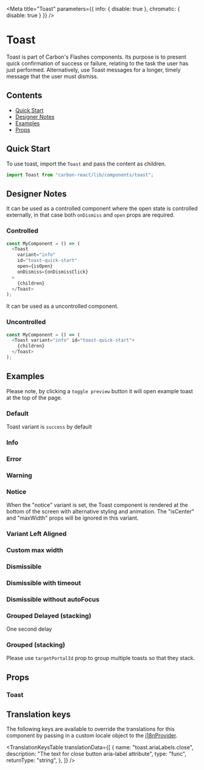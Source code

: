 

<Meta
  title="Toast"
  parameters={{ info: { disable: true }, chromatic: { disable: true } }}
/>

# Toast

Toast is part of Carbon's Flashes components.
Its purpose is to present quick confirmation of success or failure, relating to the task the user has just performed. Alternatively, use Toast messages for a longer, timely message that the user must dismiss.

## Contents

- [Quick Start](#quick-start)
- [Designer Notes](#designer-notes)
- [Examples](#examples)
- [Props](#props)

## Quick Start

To use toast, import the `Toast` and pass the content as children.

```javascript
import Toast from "carbon-react/lib/components/toast";
```

## Designer Notes

It can be used as a controlled component where the open state is controlled externally,
in that case both `onDismiss` and `open` props are required.

### Controlled

```javascript
const MyComponent = () => (
  <Toast
    variant="info"
    id="toast-quick-start"
    open={isOpen}
    onDismiss={onDismissClick}
  >
    {children}
  </Toast>
);
```

It can be used as a uncontrolled component.

### Uncontrolled

```javascript
const MyComponent = () => (
  <Toast variant="info" id="toast-quick-start">
    {children}
  </Toast>
);
```

## Examples

Please note, by clicking a `toggle preview` button it will open example toast at the top of the page.

### Default

Toast variant is `success` by default

<Canvas>
  <Story name="default" story={stories.Default} />
</Canvas>

### Info

<Canvas>
  <Story name="info" story={stories.Info} />
</Canvas>

### Error

<Canvas>
  <Story name="error" story={stories.Error} />
</Canvas>

### Warning

<Canvas>
  <Story name="warning" story={stories.Warning} />
</Canvas>

### Notice

When the "notice" variant is set, the Toast component is rendered at the bottom of the screen with alternative styling and animation.
The "isCenter" and "maxWidth" props will be ignored in this variant.

<Canvas>
  <Story name="notice" story={stories.Notice} />
</Canvas>

### Variant Left Aligned

<Canvas>
  <Story name="left aligned" story={stories.LeftAligned} />
</Canvas>

### Custom max width

<Canvas>
  <Story name="custom-max-width" story={stories.CustomMaxWidth} />
</Canvas>

### Dismissible

<Canvas>
  <Story name="dismissible" story={stories.Dismissible} />
</Canvas>

### Dismissible with timeout

<Canvas>
  <Story
    name="dismissible-with-timeout"
    story={stories.DismissibleWithTimeout}
  />
</Canvas>

### Dismissible without autoFocus

<Canvas>
  <Story
    name="dismissible without autoFocus"
    story={stories.DismissibleWithoutAutoFocus}
  />
</Canvas>

### Grouped Delayed (stacking)

One second delay

<Canvas>
  <Story name="stacked-delayed" story={stories.StackedDelayed} />
</Canvas>

### Grouped (stacking)

Please use `targetPortalId` prop to group multiple toasts so that they stack.

<Canvas>
  <Story name="stacked" story={stories.Stacked} />
</Canvas>

## Props

### Toast

<ArgsTable of={Toast} />

## Translation keys

The following keys are available to override the translations for this component by passing in a custom locale object to the
[i18nProvider](https://carbon.sage.com/?path=/story/documentation-i18n--page).

<TranslationKeysTable
  translationData={[
    {
      name: "toast.ariaLabels.close",
      description: "The text for close button aria-label attribute",
      type: "func",
      returnType: "string",
    },
  ]}
/>
